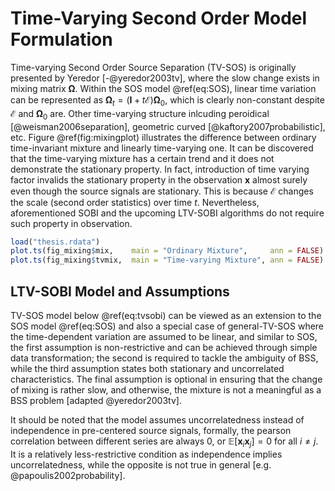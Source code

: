 # Time-Varying Second Order Model Formulation {#tvsobi}

Time-varying Second Order Source Separation (TV-SOS) is originally presented by Yeredor [-@yeredor2003tv], where the slow change exists in mixing matrix $\boldsymbol{\Omega}$. Within the SOS model \@ref(eq:SOS), linear time variation can be represented as $\boldsymbol\Omega_t = (\boldsymbol I + t \boldsymbol{\mathcal E})\boldsymbol\Omega_0$, which is clearly non-constant despite $\boldsymbol{\mathcal E}$ and $\boldsymbol\Omega_0$ are. Other time-varying structure inlcuding peroidical [@weisman2006separation], geometric curved [@kaftory2007probabilistic], etc. Figure \@ref(fig:mixingplot) illustrates the difference between ordinary time-invariant mixture and linearly time-varying one. It can be discovered that the time-varying mixture has a certain trend and it does not demonstrate the stationary property. In fact, introduction of time varying factor invalids the stationary property in the observation $\boldsymbol{x}$ almost surely even though the source signals are stationary. This is because $\boldsymbol{\mathcal E}$ changes the scale (second order statistics) over time $t$. Nevertheless, aforementioned SOBI and the upcoming LTV-SOBI algorithms do not require such property in observation.

```r
load("thesis.rdata")
plot.ts(fig_mixing$mix,    main = "Ordinary Mixture",     ann = FALSE)
plot.ts(fig_mixing$tvmix,  main = "Time-varying Mixture", ann = FALSE)
```

## LTV-SOBI Model and Assumptions

TV-SOS model below \@ref(eq:tvsobi) can be viewed as an extension to the SOS model \@ref(eq:SOS) and also a special case of general-TV-SOS where the time-dependent variation are assumed to be linear, and similar to SOS, the first assumption is non-restrictive and can be achieved through simple data transformation; the second is required to tackle the ambiguity of BSS, while the third assumption states both stationary and uncorrelated characteristics. The final assumption is optional in ensuring that the change of mixing is rather slow, and otherwise, the mixture is not a meaningful as a BSS problem [adapted @yeredor2003tv].

\begin{equation}
\begin{aligned} 
  \boldsymbol x_t =  ( \boldsymbol I + t \boldsymbol{\mathcal E})\boldsymbol \Omega_0 \boldsymbol  z_t
\\ (1)\ & \mathbb E( \boldsymbol z_t) = \boldsymbol 0 
\\ (2)\ & \mathbb E( \boldsymbol z_t \boldsymbol z_t') = \text{Cov}( \boldsymbol z_t) = \boldsymbol I
\\ (3)\ & \mathbb E( \boldsymbol z_t \boldsymbol z_{t+\tau}') = \boldsymbol\Lambda_\tau \text{ diagonal for all }
\tau = 1,2,\dots
\\ *(4)\ & \boldsymbol{\mathcal E} << \boldsymbol I 
\end{aligned}
(\#eq:tvsobi)
\end{equation}

It should be noted that the model assumes uncorrelatedness instead of independence in pre-centered source signals, formally, the pearson correlation between different series are always $0$, or $\mathbb E[\boldsymbol x_i \boldsymbol x_j] = 0$ for all $i\neq j$. It is a relatively less-restrictive condition as independence implies uncorrelatedness, while the opposite is not true in general [e.g. @papoulis2002probability].